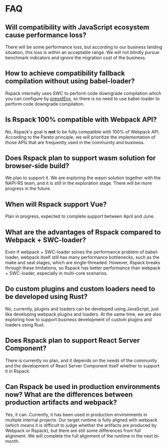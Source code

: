# FAQ

## Will compatibility with JavaScript ecosystem cause performance loss?

There will be some performance loss, but according to our business landing situation, this loss is within an acceptable range. We will not blindly pursue benchmark indicators and ignore the migration cost of the business.

## How to achieve compatibility fallback compilation without using babel-loader?

Rspack internally uses SWC to perform code downgrade compilation which you can configure by [presetEnv](/config/builtins#builtinspresetenv), so there is no need to use babel-loader to perform code downgrade compilation.

## Is Rspack 100% compatible with Webpack API?

No, Rspack's goal is **not** to be fully compatible with 100% of Webpack API. According to the Pareto principle, we will prioritize the implementation of those APIs that are frequently used in the community and business.

## Does Rspack plan to support wasm solution for browser-side build?

We plan to support it. We are exploring the wasm solution together with the NAPI-RS team, and it is still in the exploration stage. There will be more progress in the future.

## When will Rspack support Vue?

Plan in progress, expected to complete support between April and June.

## What are the advantages of Rspack compared to Webpack + SWC-loader?

Even if webpack + SWC-loader solves the performance problem of babel-loader, webpack itself still has many performance bottlenecks, such as the make and seal stages, which are single-threaded. However, Rspack breaks through these limitations, so Rspack has better performance than webpack + SWC-loader, especially in multi-core scenarios.

## Do custom plugins and custom loaders need to be developed using Rust?

No, currently, plugins and loaders can be developed using JavaScript, just like developing webpack plugins and loaders. At the same time, we are also exploring how to support business development of custom plugins and loaders using Rust.

## Does Rspack plan to support React Server Component?

There is currently no plan, and it depends on the needs of the community and the development of React Server Component itself whether to support it in Rspack.

## Can Rspack be used in production environments now? What are the differences between production artifacts and webpack?

Yes, it can. Currently, it has been used in production environments in multiple internal projects. Our target runtime is fully aligned with webpack (which means it is difficult to judge whether the artifacts are produced by Webpack or Rspack), but there are still some differences from full alignment. We will complete the full alignment of the runtime in the next bi-month.

